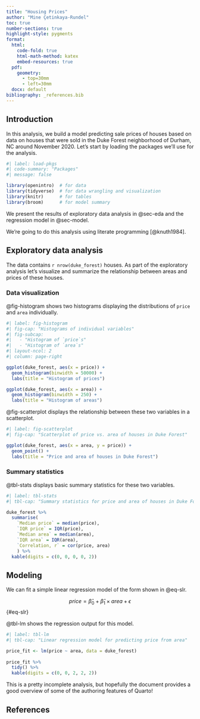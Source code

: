 ```yaml
---
title: "Housing Prices"
author: "Mine Çetinkaya-Rundel"
toc: true
number-sections: true
highlight-style: pygments
format:
  html: 
    code-fold: true
    html-math-method: katex
    embed-resources: true
  pdf:
    geometry: 
      - top=30mm
      - left=30mm
  docx: default
bibliography: _references.bib
---
```


## Introduction

In this analysis, we build a model predicting sale prices of houses based on data on houses that were sold in the Duke Forest neighborhood of Durham, NC around November 2020. Let's start by loading the packages we'll use for the analysis.

```r
#| label: load-pkgs
#| code-summary: "Packages"
#| message: false

library(openintro)  # for data
library(tidyverse)  # for data wrangling and visualization
library(knitr)      # for tables
library(broom)      # for model summary
```

We present the results of exploratory data analysis in @sec-eda and the regression model in @sec-model.

We're going to do this analysis using literate programming [@knuth1984].

## Exploratory data analysis {#sec-eda}

The data contains `r nrow(duke_forest)` houses. As part of the exploratory analysis let's visualize and summarize the relationship between areas and prices of these houses.

### Data visualization

@fig-histogram shows two histograms displaying the distributions of `price` and `area` individually.

```r
#| label: fig-histogram
#| fig-cap: "Histograms of individual variables"
#| fig-subcap:
#|   - "Histogram of `price`s"
#|   - "Histogram of `area`s" 
#| layout-ncol: 2
#| column: page-right

ggplot(duke_forest, aes(x = price)) +
  geom_histogram(binwidth = 50000) +
  labs(title = "Histogram of prices")

ggplot(duke_forest, aes(x = area)) +
  geom_histogram(binwidth = 250) +
  labs(title = "Histogram of areas")
```

@fig-scatterplot displays the relationship between these two variables in a scatterplot.

```r
#| label: fig-scatterplot
#| fig-cap: "Scatterplot of price vs. area of houses in Duke Forest"

ggplot(duke_forest, aes(x = area, y = price)) +
  geom_point() +
  labs(title = "Price and area of houses in Duke Forest")
```

### Summary statistics

@tbl-stats displays basic summary statistics for these two variables.

```r
#| label: tbl-stats
#| tbl-cap: "Summary statistics for price and area of houses in Duke Forest"

duke_forest %>%
  summarise(
    `Median price` = median(price),
    `IQR price` = IQR(price),
    `Median area` = median(area),
    `IQR area` = IQR(area),
    `Correlation, r` = cor(price, area)
    ) %>%
  kable(digits = c(0, 0, 0, 0, 2))
```

## Modeling {#sec-model}

We can fit a simple linear regression model of the form shown in @eq-slr.

$$
price = \hat{\beta}_0 + \hat{\beta}_1 \times area + \epsilon
$$ {#eq-slr}

@tbl-lm shows the regression output for this model.

```r
#| label: tbl-lm
#| tbl-cap: "Linear regression model for predicting price from area"

price_fit <- lm(price ~ area, data = duke_forest)
  
price_fit %>%
  tidy() %>%
  kable(digits = c(0, 0, 2, 2, 2))
```

::: callout-note
This is a pretty incomplete analysis, but hopefully the document provides a good overview of some of the authoring features of Quarto!
:::

## References {.unnumbered}
